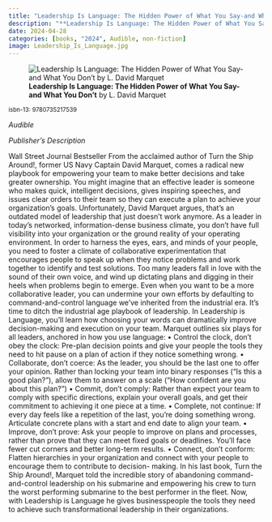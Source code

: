 ```yaml
---
title: "Leadership Is Language: The Hidden Power of What You Say-and What You Don't"
description: "**Leadership Is Language: The Hidden Power of What You Say-and What You Don't** by L. David Marquet"
date: 2024-04-28
categories: [books, "2024", Audible, non-fiction]
image: Leadership_Is_Language.jpg
---
```

![**Leadership Is Language: The Hidden Power of What You Say-and What You Don't** by L. David Marquet](Leadership_Is_Language.jpg){fig-align="left"}

<sup>isbn-13: 9780735217539</sup>

*Audible*

*Publisher's Description*

Wall Street Journal Bestseller From the acclaimed author of Turn the Ship
Around!, former US Navy Captain David Marquet, comes a radical new playbook
for empowering your team to make better decisions and take greater
ownership. You might imagine that an effective leader is someone who makes
quick, intelligent decisions, gives inspiring speeches, and issues clear
orders to their team so they can execute a plan to achieve your
organization's goals. Unfortunately, David Marquet argues, that's an
outdated model of leadership that just doesn't work anymore. As a leader in
today's networked, information-dense business climate, you don't have full
visibility into your organization or the ground reality of your operating
environment. In order to harness the eyes, ears, and minds of your people,
you need to foster a climate of collaborative experimentation that
encourages people to speak up when they notice problems and work together
to identify and test solutions. Too many leaders fall in love with the
sound of their own voice, and wind up dictating plans and digging in their
heels when problems begin to emerge. Even when you want to be a more
collaborative leader, you can undermine your own efforts by defaulting to
command-and-control language we've inherited from the industrial era. It's
time to ditch the industrial age playbook of leadership. In Leadership is
Language, you'll learn how choosing your words can dramatically improve
decision-making and execution on your team. Marquet outlines six plays for
all leaders, anchored in how you use language: • Control the clock, don't
obey the clock: Pre-plan decision points and give your people the tools
they need to hit pause on a plan of action if they notice something wrong.
• Collaborate, don't coerce: As the leader, you should be the last one to
offer your opinion. Rather than locking your team into binary responses
("Is this a good plan?"), allow them to answer on a scale ("How confident
are you about this plan?") • Commit, don't comply: Rather than expect your
team to comply with specific directions, explain your overall goals, and
get their commitment to achieving it one piece at a time. • Complete, not
continue: If every day feels like a repetition of the last, you're doing
something wrong. Articulate concrete plans with a start and end date to
align your team. • Improve, don't prove: Ask your people to improve on
plans and processes, rather than prove that they can meet fixed goals or
deadlines. You'll face fewer cut corners and better long-term results. •
Connect, don't conform: Flatten hierarchies in your organization and
connect with your people to encourage them to contribute to decision-
making. In his last book, Turn the Ship Around!, Marquet told the
incredible story of abandoning command-and-control leadership on his
submarine and empowering his crew to turn the worst performing submarine to
the best performer in the fleet. Now, with Leadership is Language he gives
businesspeople the tools they need to achieve such transformational
leadership in their organizations.